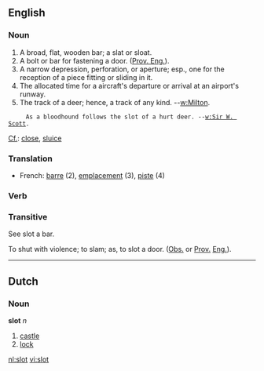 {{rfc}}
==English==
===Noun===
#A broad, flat, wooden bar; a slat or sloat.
#A bolt or bar for fastening a door. ([[Prov. Eng.]]).
#A narrow depression, perforation, or aperture; esp., one for the reception of a piece fitting or sliding in it.
#The allocated time for a aircraft's departure or arrival at an airport's runway.
#The track of a deer; hence, a track of any kind. --[[w:Milton]].
      As a bloodhound follows the slot of a hurt deer. --[[w:Sir W. Scott]].

[[Cf.]]: [[close]], [[sluice]]

===Translation===
*French: [[barre]] (2), [[emplacement]] (3), [[piste]] (4)

===Verb===

===Transitive===
See slot a bar.

To shut with violence; to slam; as, to slot a door. ([[Obs.]] or
[[Prov.]] [[Eng.]]).

----

==Dutch==
===Noun===
'''slot''' ''n''

# [[castle]]
# [[lock]]

[[nl:slot]]
[[vi:slot]]